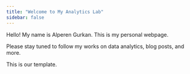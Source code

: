 ```yaml
---
title: "Welcome to My Analytics Lab"
sidebar: false 
---
```


Hello! My name is Alperen Gurkan.
This is my personal webpage.

Please stay tuned to follow my works on data analytics, blog posts, and more.

This is our template.
